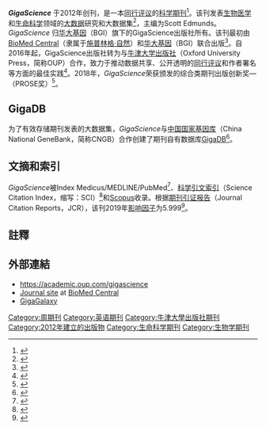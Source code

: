 {{Infobox journal
| title = 大數據科學
| native_title = GigaScience
| image = The 2012 logo of GigaScience Journal.png
| caption = 
| former_name = <!-- or |former_names= -->
| abbreviation = GigaScience
| discipline = [[生命科學|生命科學]], [[生物医学|生物医学]]
| language = 
| editor = Scott Edmunds
| publisher = [[牛津大學出版社|牛津大學出版社]] 和 [[华大基因|华大基因]]
| country = 
| history = 2012-至今
| frequency = 
| openaccess = Yes
| license = [[Creative_Commons_Attribution_4.0|Creative Commons Attribution 4.0]]
| impact = 5.999
| impact-year = 2019
| ISSN = 
| eISSN = 2047-217X
| CODEN = GIGABJ
| JSTOR = 
| LCCN = 2013243152
| OCLC = 835660742
| website = https://academic.oup.com/gigascience
| link1 = 
| link1-name = 
| link2 = https://academic.oup.com/gigascience/search-results?page=1&f_ContentType=Journal+Article&fl_SiteID=5589&sort=Date+%E2%80%93+Newest+First
| link2-name = Online access
}}

'''''GigaScience''''' 于2012年创刊，是一本[[同行评议|同行评议]]的[[科学期刊|科学期刊]]<ref>{{cite journal | vauthors = Goodman L, Edmunds SC, Basford AT | title = Large and linked in scientific publishing | journal = GigaScience | volume = 1 | issue = 1 | pages = 1 | date = July 2012 | pmid = 23587310 | pmc = 3617448 | doi = 10.1186/2047-217X-1-1 | url = https://academic.oup.com/gigascience/article/1/1/2047-217X-1-1/2656138 | access-date = 2020-09-02 | archive-date = 2020-08-13 | archive-url = https://web.archive.org/web/20200813071658/https://academic.oup.com/gigascience/article/1/1/2047-217X-1-1/2656138 | dead-url = no }}</ref>。该刊发表[[生物医学|生物医学]]和[[生命科学|生命科学]]领域的[[大数据|大数据]]研究和大数据集<ref>{{Cite web |last=Davies |first=Kevin |name-list-format=vanc |url=http://www.bio-itworld.com/2011/09/23/big-data-bgi-gigascience.html |title=Big Data, BGI and GigaScience |publisher=Bio-IT World |date=2011-09-23 |access-date=2016-07-11 |archive-date=2020-10-25 |archive-url=https://web.archive.org/web/20201025043036/http://www.bio-itworld.com/2011/09/23/big-data-bgi-gigascience.html |dead-url=no }}</ref>，主编为Scott Edmunds。''GigaScience'' 归[[华大基因|华大基因]]（BGI）旗下的GigaScience出版社所有。该刊最初由[[BioMed_Central|BioMed Central]]（隶属于[[施普林格·自然|施普林格·自然]]）和[[华大基因|华大基因]]（BGI）联合出版<ref>{{Cite web |url=http://www.duraspace.org/bgi-and-biomed-central-launch-gigascience-big-data-journal |title=BGI and BioMed Central Launch GigaScience "Big Data" Journal |date=2012-07-23 |publisher=DuraSpace |archive-url=https://web.archive.org/web/20130310092116/http://www.duraspace.org/bgi-and-biomed-central-launch-gigascience-big-data-journal |archive-date=2013-03-10 |access-date=2016-07-27 |dead-url=yes }}</ref>。自2016年起，GigaScience出版社转为与[[牛津大学出版社|牛津大学出版社]]（Oxford University Press，简称OUP）合作，致力于推动数据共享、公开透明的[[同行评议|同行评议]]和作者署名等方面的最佳实践<ref>{{Cite web |last=Oxford University Press |url=https://www.eurekalert.org/pub_releases/2016-10/oupu-gjt102716.php |title=GigaScience joins the Oxford University Press journals program |publisher=EurekAlert! |date=2016-10-27 |access-date=2017-06-22 |archive-date=2020-10-18 |archive-url=https://web.archive.org/web/20201018145544/https://www.eurekalert.org/pub_releases/2016-10/oupu-gjt102716.php |dead-url=no }}</ref>。2018年，''GigaScience''荣获{{Translink|en|Association of American Publishers|美國出版商協會|美國出版商協會}}颁发的综合类期刊出版创新奖—{{Translink|en|PROSE Awards|专业与学术杰出出版奖|专业与学术杰出出版奖}}（PROSE奖）<ref>{{Cite web|url=https://proseawards.com/winners/2018-award-winners/|title=2018 Award Winners|website=PROSE Awards|access-date=2019-06-14|archive-date=2020-11-25|archive-url=https://web.archive.org/web/20201125125602/https://proseawards.com/winners/2018-award-winners/|dead-url=no}}</ref>。

==GigaDB==
为了有效存储期刊发表的大数据集，''GigaScience''与[[中国国家基因库|中国国家基因库]]（China National GeneBank，简称CNGB）合作创建了期刊自有数据库[[GigaDB|GigaDB]]<ref>{{cite journal | vauthors = Xiao SZ, Armit C, Edmunds S, Goodman L, Li P, Tuli MA, Hunter CI | title = Increased interactivity and improvements to the GigaScience database, GigaDB | journal = Database | volume = 2019 | date = January 2019 | pmid = 30753480 | pmc = 6376146 | doi = 10.1093/database/baz016 }}</ref>。

==文摘和索引==
''GigaScience''被Index Medicus/MEDLINE/PubMed<ref name=MEDLINE>{{cite web |url=https://www.ncbi.nlm.nih.gov/nlmcatalog/101596872 |title=GigaScience |work=NLM Catalog |publisher=[[National_Center_for_Biotechnology_Information|National Center for Biotechnology Information]] |access-date=2018-06-02 |archive-date=2020-06-05 |archive-url=https://web.archive.org/web/20200605024619/https://www.ncbi.nlm.nih.gov/nlmcatalog/101596872 |dead-url=no }}</ref>、[[科学引文索引|科学引文索引]]（Science Citation Index，缩写：SCI）<ref name=ISI>{{cite web |url=http://mjl.clarivate.com/ |title=Master Journal List |publisher=[[Clarivate_Analytics|Clarivate Analytics]] |work=Intellectual Property & Science |access-date=2018-06-02 |archive-date=2020-06-20 |archive-url=https://web.archive.org/web/20200620100246/https://mjl.clarivate.com/ |dead-url=no }}</ref>和[[Scopus|Scopus]]收录。根据[[期刊引证报告|期刊引证报告]]（Journal Citation Reports，JCR），该刊2019年[[影响因子|影响因子]]为5.999<ref name="WoS">{{cite book |title=2019 Journal Citation Reports|title-link=Journal Citation Reports|publisher=[[Clarivate_Analytics|Clarivate Analytics]]|year=2020|isbn=|edition=Science|series=[[Web_of_Science|Web of Science]]|location=|pages=|chapter=GigaScience}}</ref>。

==註釋==
{{reflist|30em}}

==外部連結==
*https://academic.oup.com/gigascience {{Wayback|url=https://academic.oup.com/gigascience |date=20210131092922 }}
*[http://gigascience.biomedcentral.com Journal site] {{Wayback|url=http://gigascience.biomedcentral.com/ |date=20201025143135 }} at [[BioMed_Central|BioMed Central]]
*[http://gigagalaxy.net/ GigaGalaxy] {{Wayback|url=http://gigagalaxy.net/ |date=20201127224116 }}


[[Category:周期刊|Category:周期刊]]
[[Category:英语期刊|Category:英语期刊]]
[[Category:牛津大學出版社期刊|Category:牛津大學出版社期刊]]
[[Category:2012年建立的出版物|Category:2012年建立的出版物]]
[[Category:生命科学期刊|Category:生命科学期刊]]
[[Category:生物学期刊|Category:生物学期刊]]
